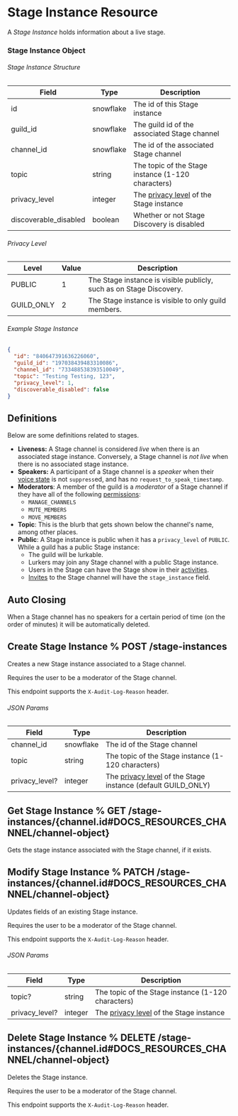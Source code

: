 
# Stage Instance Resource

A _Stage Instance_ holds information about a live stage.

### Stage Instance Object

###### Stage Instance Structure

| Field                 | Type      | Description                                                                                              |
| --------------------- | --------- | -------------------------------------------------------------------------------------------------------- |
| id                    | snowflake | The id of this Stage instance                                                                            |
| guild_id              | snowflake | The guild id of the associated Stage channel                                                             |
| channel_id            | snowflake | The id of the associated Stage channel                                                                   |
| topic                 | string    | The topic of the Stage instance (1-120 characters)                                                       |
| privacy_level         | integer   | The [privacy level](/resources/stage_instance/stage-instance-object-privacy-level) of the Stage instance |
| discoverable_disabled | boolean   | Whether or not Stage Discovery is disabled                                                               |

###### Privacy Level

| Level      | Value | Description                                                         |
| ---------- | ----- | ------------------------------------------------------------------- |
| PUBLIC     | 1     | The Stage instance is visible publicly, such as on Stage Discovery. |
| GUILD_ONLY | 2     | The Stage instance is visible to only guild members.                |

###### Example Stage Instance

```json
{
  "id": "840647391636226060",
  "guild_id": "197038439483310086",
  "channel_id": "733488538393510049",
  "topic": "Testing Testing, 123",
  "privacy_level": 1,
  "discoverable_disabled": false
}
```

## Definitions

Below are some definitions related to stages.

- **Liveness:** A Stage channel is considered _live_ when there is an associated stage instance. Conversely, a Stage channel is _not live_ when there is no associated stage instance.
- **Speakers:** A participant of a Stage channel is a _speaker_ when their [voice state](/resources/voice/voice-state-object)
  is not `suppress`ed, and has no `request_to_speak_timestamp`.
- **Moderators**: A member of the guild is a _moderator_ of a Stage channel if they have all of the following [permissions](/topics/permissions/permissions):
  - `MANAGE_CHANNELS`
  - `MUTE_MEMBERS`
  - `MOVE_MEMBERS`
- **Topic**: This is the blurb that gets shown below the channel's name, among other places.
- **Public**: A Stage instance is public when it has a `privacy_level` of `PUBLIC`. While a guild has a public Stage instance:
  - The guild will be lurkable.
  - Lurkers may join any Stage channel with a public Stage instance.
  - Users in the Stage can have the Stage show in their [activities](/topics/gateway/presence).
  - [Invites](/resources/invite/invite-object) to the Stage channel will have the `stage_instance` field.

## Auto Closing

When a Stage channel has no speakers for a certain period of time (on the order of minutes) it will be automatically deleted.

## Create Stage Instance % POST /stage-instances

Creates a new Stage instance associated to a Stage channel.

Requires the user to be a moderator of the Stage channel.

<Alert type="info">

This endpoint supports the `X-Audit-Log-Reason` header.

</Alert>

###### JSON Params

| Field          | Type      | Description                                                                                                                   |
| -------------- | --------- | ----------------------------------------------------------------------------------------------------------------------------- |
| channel_id     | snowflake | The id of the Stage channel                                                                                                   |
| topic          | string    | The topic of the Stage instance (1-120 characters)                                                                            |
| privacy_level? | integer   | The [privacy level](/resources/stage_instance/stage-instance-object-privacy-level) of the Stage instance (default GUILD_ONLY) |

## Get Stage Instance % GET /stage-instances/{channel.id#DOCS_RESOURCES_CHANNEL/channel-object}

Gets the stage instance associated with the Stage channel, if it exists.

## Modify Stage Instance % PATCH /stage-instances/{channel.id#DOCS_RESOURCES_CHANNEL/channel-object}

Updates fields of an existing Stage instance.

Requires the user to be a moderator of the Stage channel.

<Alert type="info">

This endpoint supports the `X-Audit-Log-Reason` header.

</Alert>

###### JSON Params

| Field          | Type    | Description                                                                                              |
| -------------- | ------- | -------------------------------------------------------------------------------------------------------- |
| topic?         | string  | The topic of the Stage instance (1-120 characters)                                                       |
| privacy_level? | integer | The [privacy level](/resources/stage_instance/stage-instance-object-privacy-level) of the Stage instance |

## Delete Stage Instance % DELETE /stage-instances/{channel.id#DOCS_RESOURCES_CHANNEL/channel-object}

Deletes the Stage instance.

Requires the user to be a moderator of the Stage channel.

<Alert type="info">

This endpoint supports the `X-Audit-Log-Reason` header.

</Alert>

